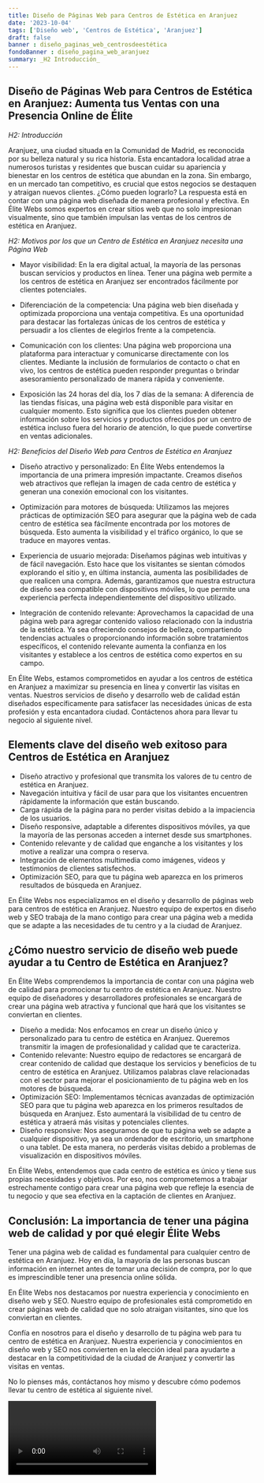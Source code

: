 ```yaml
---
title: Diseño de Páginas Web para Centros de Estética en Aranjuez
date: '2023-10-04'
tags: ['Diseño web', 'Centros de Estética', 'Aranjuez']
draft: false
banner : diseño_paginas_web_centrosdeestética
fondoBanner : diseño_pagina_web_aranjuez
summary: _H2 Introducción_
---
```


## Diseño de Páginas Web para Centros de Estética en Aranjuez: Aumenta tus Ventas con una Presencia Online de Élite

_H2: Introducción_

Aranjuez, una ciudad situada en la Comunidad de Madrid, es reconocida por su belleza natural y su rica historia. Esta encantadora localidad atrae a numerosos turistas y residentes que buscan cuidar su apariencia y bienestar en los centros de estética que abundan en la zona. Sin embargo, en un mercado tan competitivo, es crucial que estos negocios se destaquen y atraigan nuevos clientes. ¿Cómo pueden lograrlo? La respuesta está en contar con una página web diseñada de manera profesional y efectiva. En Élite Webs somos expertos en crear sitios web que no solo impresionan visualmente, sino que también impulsan las ventas de los centros de estética en Aranjuez.

_H2: Motivos por los que un Centro de Estética en Aranjuez necesita una Página Web_

- Mayor visibilidad: En la era digital actual, la mayoría de las personas buscan servicios y productos en línea. Tener una página web permite a los centros de estética en Aranjuez ser encontrados fácilmente por clientes potenciales.

- Diferenciación de la competencia: Una página web bien diseñada y optimizada proporciona una ventaja competitiva. Es una oportunidad para destacar las fortalezas únicas de los centros de estética y persuadir a los clientes de elegirlos frente a la competencia.

- Comunicación con los clientes: Una página web proporciona una plataforma para interactuar y comunicarse directamente con los clientes. Mediante la inclusión de formularios de contacto o chat en vivo, los centros de estética pueden responder preguntas o brindar asesoramiento personalizado de manera rápida y conveniente.

- Exposición las 24 horas del día, los 7 días de la semana: A diferencia de las tiendas físicas, una página web está disponible para visitar en cualquier momento. Esto significa que los clientes pueden obtener información sobre los servicios y productos ofrecidos por un centro de estética incluso fuera del horario de atención, lo que puede convertirse en ventas adicionales.

_H2: Beneficios del Diseño Web para Centros de Estética en Aranjuez_

- Diseño atractivo y personalizado: En Élite Webs entendemos la importancia de una primera impresión impactante. Creamos diseños web atractivos que reflejan la imagen de cada centro de estética y generan una conexión emocional con los visitantes.

- Optimización para motores de búsqueda: Utilizamos las mejores prácticas de optimización SEO para asegurar que la página web de cada centro de estética sea fácilmente encontrada por los motores de búsqueda. Esto aumenta la visibilidad y el tráfico orgánico, lo que se traduce en mayores ventas.

- Experiencia de usuario mejorada: Diseñamos páginas web intuitivas y de fácil navegación. Esto hace que los visitantes se sientan cómodos explorando el sitio y, en última instancia, aumenta las posibilidades de que realicen una compra. Además, garantizamos que nuestra estructura de diseño sea compatible con dispositivos móviles, lo que permite una experiencia perfecta independientemente del dispositivo utilizado.

- Integración de contenido relevante: Aprovechamos la capacidad de una página web para agregar contenido valioso relacionado con la industria de la estética. Ya sea ofreciendo consejos de belleza, compartiendo tendencias actuales o proporcionando información sobre tratamientos específicos, el contenido relevante aumenta la confianza en los visitantes y establece a los centros de estética como expertos en su campo.

En Élite Webs, estamos comprometidos en ayudar a los centros de estética en Aranjuez a maximizar su presencia en línea y convertir las visitas en ventas. Nuestros servicios de diseño y desarrollo web de calidad están diseñados específicamente para satisfacer las necesidades únicas de esta profesión y esta encantadora ciudad. Contáctenos ahora para llevar tu negocio al siguiente nivel.

<GifSeo />

<Cta />

## Elements clave del diseño web exitoso para Centros de Estética en Aranjuez

- Diseño atractivo y profesional que transmita los valores de tu centro de estética en Aranjuez.
- Navegación intuitiva y fácil de usar para que los visitantes encuentren rápidamente la información que están buscando.
- Carga rápida de la página para no perder visitas debido a la impaciencia de los usuarios.
- Diseño responsive, adaptable a diferentes dispositivos móviles, ya que la mayoría de las personas acceden a internet desde sus smartphones.
- Contenido relevante y de calidad que enganche a los visitantes y los motive a realizar una compra o reserva.
- Integración de elementos multimedia como imágenes, videos y testimonios de clientes satisfechos.
- Optimización SEO, para que tu página web aparezca en los primeros resultados de búsqueda en Aranjuez.

En Élite Webs nos especializamos en el diseño y desarrollo de páginas web para centros de estética en Aranjuez. Nuestro equipo de expertos en diseño web y SEO trabaja de la mano contigo para crear una página web a medida que se adapte a las necesidades de tu centro y a la ciudad de Aranjuez.

## ¿Cómo nuestro servicio de diseño web puede ayudar a tu Centro de Estética en Aranjuez?

En Élite Webs comprendemos la importancia de contar con una página web de calidad para promocionar tu centro de estética en Aranjuez. Nuestro equipo de diseñadores y desarrolladores profesionales se encargará de crear una página web atractiva y funcional que hará que los visitantes se conviertan en clientes.

- Diseño a medida: Nos enfocamos en crear un diseño único y personalizado para tu centro de estética en Aranjuez. Queremos transmitir la imagen de profesionalidad y calidad que te caracteriza.
- Contenido relevante: Nuestro equipo de redactores se encargará de crear contenido de calidad que destaque los servicios y beneficios de tu centro de estética en Aranjuez. Utilizamos palabras clave relacionadas con el sector para mejorar el posicionamiento de tu página web en los motores de búsqueda.
- Optimización SEO: Implementamos técnicas avanzadas de optimización SEO para que tu página web aparezca en los primeros resultados de búsqueda en Aranjuez. Esto aumentará la visibilidad de tu centro de estética y atraerá más visitas y potenciales clientes.
- Diseño responsive: Nos aseguramos de que tu página web se adapte a cualquier dispositivo, ya sea un ordenador de escritorio, un smartphone o una tablet. De esta manera, no perderás visitas debido a problemas de visualización en dispositivos móviles.

En Élite Webs, entendemos que cada centro de estética es único y tiene sus propias necesidades y objetivos. Por eso, nos comprometemos a trabajar estrechamente contigo para crear una página web que refleje la esencia de tu negocio y que sea efectiva en la captación de clientes en Aranjuez.

## Conclusión: La importancia de tener una página web de calidad y por qué elegir Élite Webs

Tener una página web de calidad es fundamental para cualquier centro de estética en Aranjuez. Hoy en día, la mayoría de las personas buscan información en internet antes de tomar una decisión de compra, por lo que es imprescindible tener una presencia online sólida.

En Élite Webs nos destacamos por nuestra experiencia y conocimiento en diseño web y SEO. Nuestro equipo de profesionales está comprometido en crear páginas web de calidad que no solo atraigan visitantes, sino que los conviertan en clientes.

Confía en nosotros para el diseño y desarrollo de tu página web para tu centro de estética en Aranjuez. Nuestra experiencia y conocimientos en diseño web y SEO nos convierten en la elección ideal para ayudarte a destacar en la competitividad de la ciudad de Aranjuez y convertir las visitas en ventas.

No lo pienses más, contáctanos hoy mismo y descubre cómo podemos llevar tu centro de estética al siguiente nivel.

<Video />

<CtaBot job='Centros de Estética' city='Aranjuez'/>

<Gmaps query='Aranjuez+españa+maps' />